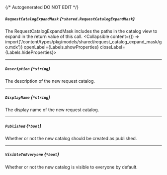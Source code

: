 {/* Autogenerated DO NOT EDIT  */}

##### `RequestCatalogExpandMask` *{`*shared.RequestCatalogExpandMask`}*
The RequestCatalogExpandMask includes the paths in the catalog view to expand in the return value of this call.
<Collapsible content={() => import('/content/types/pkg/models/shared/request_catalog_expand_mask/go.mdx')} openLabel={Labels.showProperties} closeLabel={Labels.hideProperties}>
</Collapsible>

---
##### `Description` *{`*string`}*
The description of the new request catalog.

---
##### `DisplayName` *{`*string`}*
The display name of the new request catalog.

---
##### `Published` *{`*bool`}*
Whether or not the new catalog should be created as published.

---
##### `VisibleToEveryone` *{`*bool`}*
Whether or not the new catalog is visible to everyone by default.


